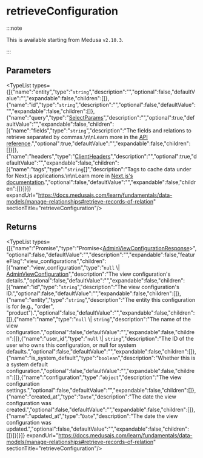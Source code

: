 
# retrieveConfiguration

:::note

This is available starting from Medusa `v2.10.3`.

:::

## Parameters

<TypeList types={[{"name":"entity","type":"`string`","description":"","optional":false,"defaultValue":"","expandable":false,"children":[]},{"name":"id","type":"`string`","description":"","optional":false,"defaultValue":"","expandable":false,"children":[]},{"name":"query","type":"[SelectParams](../../../../../types/HttpTypes/interfaces/types.HttpTypes.SelectParams/page.mdx)","description":"","optional":true,"defaultValue":"","expandable":false,"children":[{"name":"fields","type":"`string`","description":"The fields and relations to retrieve separated by commas.\n\nLearn more in the [API reference](https://docs.medusajs.com/api/store#select-fields-and-relations).","optional":true,"defaultValue":"","expandable":false,"children":[]}]},{"name":"headers","type":"[ClientHeaders](../../../types/js_sdk.admin.ClientHeaders/page.mdx)","description":"","optional":true,"defaultValue":"","expandable":false,"children":[{"name":"tags","type":"`string`[]","description":"Tags to cache data under for Next.js applications.\n\nLearn more in [Next.js's documentation](https://nextjs.org/docs/app/building-your-application/caching#fetch-optionsnexttags-and-revalidatetag).","optional":false,"defaultValue":"","expandable":false,"children":[]}]}]} expandUrl="https://docs.medusajs.com/learn/fundamentals/data-models/manage-relationships#retrieve-records-of-relation" sectionTitle="retrieveConfiguration"/>

## Returns

<TypeList types={[{"name":"Promise","type":"Promise&#60;[AdminViewConfigurationResponse](../../../../../types/HttpTypes/interfaces/types.HttpTypes.AdminViewConfigurationResponse/page.mdx)&#62;","optional":false,"defaultValue":"","description":"","expandable":false,"featureFlag":"view_configurations","children":[{"name":"view_configuration","type":"`null` \\| [AdminViewConfiguration](../../../../../types/interfaces/types.AdminViewConfiguration/page.mdx)","description":"The view configuration's details.","optional":false,"defaultValue":"","expandable":false,"children":[{"name":"id","type":"`string`","description":"The view configuration's ID.","optional":false,"defaultValue":"","expandable":false,"children":[]},{"name":"entity","type":"`string`","description":"The entity this configuration is for (e.g., \"order\", \"product\").","optional":false,"defaultValue":"","expandable":false,"children":[]},{"name":"name","type":"`null` \\| `string`","description":"The name of the view configuration.","optional":false,"defaultValue":"","expandable":false,"children":[]},{"name":"user_id","type":"`null` \\| `string`","description":"The ID of the user who owns this configuration, or null for system defaults.","optional":false,"defaultValue":"","expandable":false,"children":[]},{"name":"is_system_default","type":"`boolean`","description":"Whether this is a system default configuration.","optional":false,"defaultValue":"","expandable":false,"children":[]},{"name":"configuration","type":"`object`","description":"The view configuration settings.","optional":false,"defaultValue":"","expandable":false,"children":[]},{"name":"created_at","type":"`Date`","description":"The date the view configuration was created.","optional":false,"defaultValue":"","expandable":false,"children":[]},{"name":"updated_at","type":"`Date`","description":"The date the view configuration was updated.","optional":false,"defaultValue":"","expandable":false,"children":[]}]}]}]} expandUrl="https://docs.medusajs.com/learn/fundamentals/data-models/manage-relationships#retrieve-records-of-relation" sectionTitle="retrieveConfiguration"/>
